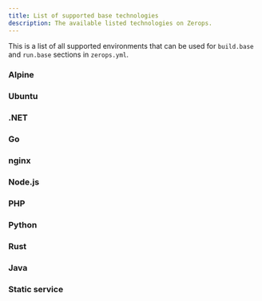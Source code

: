 ```yaml
---
title: List of supported base technologies
description: The available listed technologies on Zerops.
---
```




This is a list of all supported environments that can be used for `build.base` and `run.base` sections in `zerops.yml`.

### Alpine

<UnorderedCodeList data={data.alpineVersions} />

### Ubuntu

<UnorderedCodeList data={data.ubuntuVersions} />

### .NET

<UnorderedCodeList data={data.dotnetVersions} />

### Go

<UnorderedCodeList data={data.golangVersions} />

### nginx

<UnorderedCodeList data={data.nginxVersions} />

### Node.js

<UnorderedCodeList data={data.nodejsVersions} />

### PHP

<UnorderedCodeList data={data.phpVersions} />

### Python

<UnorderedCodeList data={data.pythonVersions} />

### Rust

<UnorderedCodeList data={data.rustVersions} />

### Java

<UnorderedCodeList data={data.javaVersions} />

### Static service

<UnorderedCodeList data={data.staticVersions} />
